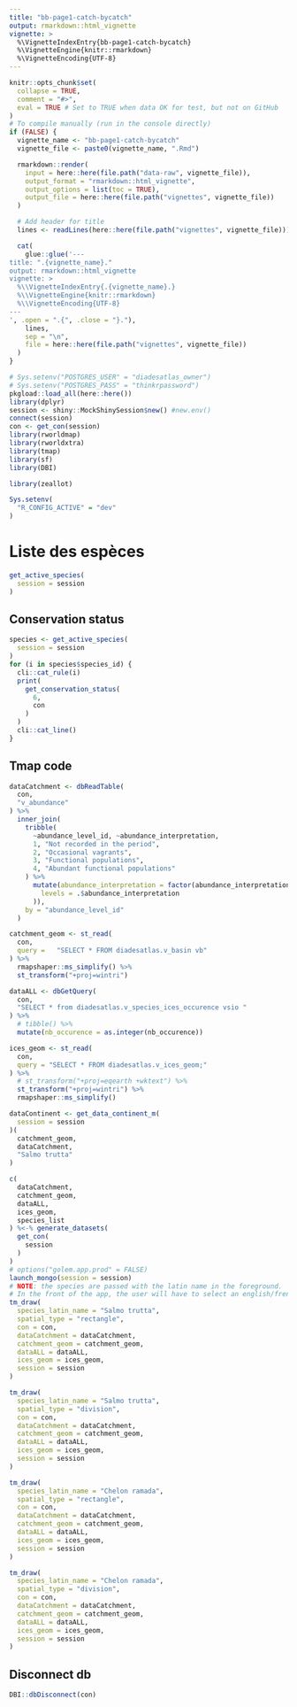 ```yaml
---
title: "bb-page1-catch-bycatch"
output: rmarkdown::html_vignette
vignette: >
  %\VignetteIndexEntry{bb-page1-catch-bycatch}
  %\VignetteEngine{knitr::rmarkdown}
  %\VignetteEncoding{UTF-8}
---
```


```r
knitr::opts_chunk$set(
  collapse = TRUE,
  comment = "#>",
  eval = TRUE # Set to TRUE when data OK for test, but not on GitHub
)
# To compile manually (run in the console directly)
if (FALSE) {
  vignette_name <- "bb-page1-catch-bycatch"
  vignette_file <- paste0(vignette_name, ".Rmd")

  rmarkdown::render(
    input = here::here(file.path("data-raw", vignette_file)),
    output_format = "rmarkdown::html_vignette",
    output_options = list(toc = TRUE),
    output_file = here::here(file.path("vignettes", vignette_file))
  )

  # Add header for title
  lines <- readLines(here::here(file.path("vignettes", vignette_file)))

  cat(
    glue::glue('---
title: ".{vignette_name}."
output: rmarkdown::html_vignette
vignette: >
  %\\VignetteIndexEntry{.{vignette_name}.}
  %\\VignetteEngine{knitr::rmarkdown}
  %\\VignetteEncoding{UTF-8}
---
', .open = ".{", .close = "}."),
    lines,
    sep = "\n",
    file = here::here(file.path("vignettes", vignette_file))
  )
}
```

```r
# Sys.setenv("POSTGRES_USER" = "diadesatlas_owner")
# Sys.setenv("POSTGRES_PASS" = "thinkrpassword")
pkgload::load_all(here::here())
library(dplyr)
session <- shiny::MockShinySession$new() #new.env()
connect(session)
con <- get_con(session)
library(rworldmap)
library(rworldxtra)
library(tmap)
library(sf)
library(DBI)

library(zeallot)

Sys.setenv(
  "R_CONFIG_ACTIVE" = "dev"
)
```

# Liste des espèces 

```r
get_active_species(
  session = session
)
```

## Conservation status

```r
species <- get_active_species(
  session = session
)
for (i in species$species_id) {
  cli::cat_rule(i)
  print(
    get_conservation_status(
      6,
      con
    )
  )
  cli::cat_line()
}
```
## Tmap code 


```r
dataCatchment <- dbReadTable(
  con,
  "v_abundance"
) %>%
  inner_join(
    tribble(
      ~abundance_level_id, ~abundance_interpretation,
      1, "Not recorded in the period",
      2, "Occasional vagrants",
      3, "Functional populations",
      4, "Abundant functional populations"
    ) %>%
      mutate(abundance_interpretation = factor(abundance_interpretation,
        levels = .$abundance_interpretation
      )),
    by = "abundance_level_id"
  )

catchment_geom <- st_read(  
  con,
  query =   "SELECT * FROM diadesatlas.v_basin vb"
) %>%
  rmapshaper::ms_simplify() %>%
  st_transform("+proj=wintri")

dataALL <- dbGetQuery(
  con,
  "SELECT * from diadesatlas.v_species_ices_occurence vsio "
) %>%
  # tibble() %>%
  mutate(nb_occurence = as.integer(nb_occurence))

ices_geom <- st_read(
  con,
  query = "SELECT * FROM diadesatlas.v_ices_geom;"
) %>%
  # st_transform("+proj=eqearth +wktext") %>%
  st_transform("+proj=wintri") %>%
  rmapshaper::ms_simplify()

dataContinent <- get_data_continent_m(
  session = session
)(
  catchment_geom,
  dataCatchment,
  "Salmo trutta"
)
```

```r
c(
  dataCatchment,
  catchment_geom,
  dataALL,
  ices_geom,
  species_list
) %<-% generate_datasets(
  get_con(
    session
  )
)
# options("golem.app.prod" = FALSE)
launch_mongo(session = session)
# NOTE: the species are passed with the latin name in the foreground.
# In the front of the app, the user will have to select an english/french name
tm_draw(
  species_latin_name = "Salmo trutta",
  spatial_type = "rectangle",
  con = con,
  dataCatchment = dataCatchment,
  catchment_geom = catchment_geom,
  dataALL = dataALL,
  ices_geom = ices_geom,
  session = session
)

tm_draw(
  species_latin_name = "Salmo trutta",
  spatial_type = "division",
  con = con,
  dataCatchment = dataCatchment,
  catchment_geom = catchment_geom,
  dataALL = dataALL,
  ices_geom = ices_geom,
  session = session
)

tm_draw(
  species_latin_name = "Chelon ramada",
  spatial_type = "rectangle",
  con = con,
  dataCatchment = dataCatchment,
  catchment_geom = catchment_geom,
  dataALL = dataALL,
  ices_geom = ices_geom,
  session = session
)

tm_draw(
  species_latin_name = "Chelon ramada",
  spatial_type = "division",
  con = con,
  dataCatchment = dataCatchment,
  catchment_geom = catchment_geom,
  dataALL = dataALL,
  ices_geom = ices_geom,
  session = session
)
```

## Disconnect db
```r
DBI::dbDisconnect(con)
```

